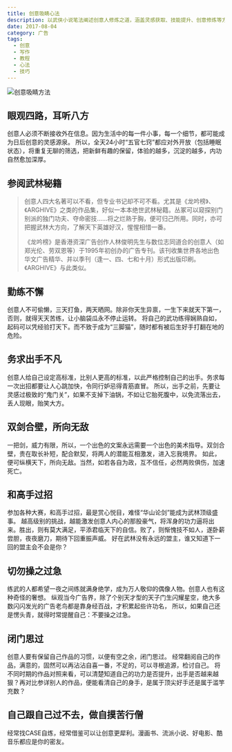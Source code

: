 ```yaml
---
title: 创意吸睛心法
description: 以武侠小说笔法阐述创意人修炼之道，涵盖灵感获取、技能提升、创意修炼等方面的实用心法
date: 2017-08-04
category: 广告
tags:
  - 创意
  - 写作
  - 教程
  - 心法
  - 技巧
---
```


![创意吸睛方法](https://img.dava.cc/img/创意吸睛方法.png)

## 眼观四路，耳听八方

创意人必须不断接收外在信息。因为生活中的每一件小事，每一个细节，都可能成为日后创意的灵感源泉。 所以，全天24小时“五官七窍”都应对外开放（包括睡眠状态），将重复无聊的筛选，把新鲜有趣的保留，体验的越多，沉淀的越多，内功自然愈加深厚。

## 参阅武林秘籍

> 创意人四大名著可以不看，但专业书记却不可不看。尤其是《龙吟榜》、《ARGHIVE》之类的作品集，好似一本本绝世武林秘籍。丛冢可以窥探别门别派的独门功夫、夺命密技……将之烂熟于胸，便可归己所用。同时，亦可把握武林大方向，了解天下英雄好汉，惺惺相惜一番。
>
> 《龙吟榜》是香港资深广告创作人林俊明先生与数位志同道合的创意人（如郑光伦、劳双恩等）于1995年初创办的广告专刊。该刊收集世界各地出色华文广告精华、并以季刊（逢一、四、七和十月）形式出版印刷。《ARGHIVE》与此类似。

## 勤练不懈

创意人不可偷懒，三天打鱼，两天晒网。除非你天生异禀，一生下来就天下第一，否则，就得天天苦练，让小脑袋瓜永不停止运转。 将自己的武功练得娴熟自如，起码可以凭经验打天下。而不致于成为“三脚猫”，随时都有被后生好手打翻在地的危险。

## 务求出手不凡

创意人给自己设定高标准，比别人更高的标准，以此严格控制自己的出手。务求每一次出招都要让人心跳加快，令同行妒忌得青筋直冒。 所以，出手之前，先要让灵感过极致的“鬼门关”，如果不支掉下油锅，不如让它胎死腹中，以免流落出去，丢人现眼，贻笑大方。

## 双剑合壁，所向无敌

一把剑，威力有限，所以，一个出色的文案永远需要一个出色的美术指导。双剑合壁，贵在取长补短，配合默契，将两人的潜能互相激发，进入忘我境界。 如此，便可纵横天下，所向无敌。当然，如若各自为政，互不信任，必然两败俱伤，加速死亡。

## 和高手过招

参加各种大赛，和高手过招，最是赏心悦目，难怪“华山论剑”能成为武林顶级盛事。 越高级别的挑战，越能激发创意人内心的那股豪气，将浑身的功力逼将出来。胜出，则有莫大满足，平添君临天下的自信。败了，则惭愧技不如人，遂卧薪尝胆，夜夜磨刀，期待下回重振声威。 好在武林没有永远的盟主，谁又知道下一回的盟主会不会是你？

## 切勿操之过急

练武的人都希望一夜之间练就满身绝学，成为万人敬仰的偶像人物。创意人也有这种奇怪的奢想。 纵观当今广告界，除了个别天才型的天子门生闪耀星空，绝大多数闪闪发光的广告老鸟都是靠身经百战，才积累起些许功名， 所以，如果自己还是愣头青，就得时常提醒自己：不要操之过急。

## 闭门思过

创意人要有保留自己作品的习惯，以便有空之余，闭门思过。 经常翻阅自己的作品，满意的，固然可以再沾沾自喜一番，不足的，可以寻根追源，检讨自己。 将不同时期的作品对照来看，可以清楚知道自己的功力是否提升，出手是否越来越狠？再对比参详别人的作品，便能看清自己的身手，是属于顶尖好手还是属于滥竽充数？

## 自己跟自己过不去，做自摸苦行僧

经常找CASE自炼，经常借鉴可以让创意更犀利。漫画书、流派小说、好电影、酷音乐都应是你的密友。
